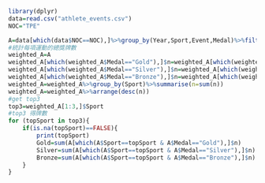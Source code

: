 ```R
library(dplyr)
data=read.csv("athlete_events.csv")
NOC="TPE"

A=data[which(data$NOC==NOC),]%>%group_by(Year,Sport,Event,Medal)%>%filter(!is.na(Medal))%>%summarise(n=1)
#統計每項運動的總獎牌數
weighted_A=A
weighted_A[which(weighted_A$Medal=="Gold"),]$n=weighted_A[which(weighted_A$Medal=="Gold"),]$n*2
weighted_A[which(weighted_A$Medal=="Silver"),]$n=weighted_A[which(weighted_A$Medal=="Silver"),]$n*1.5
weighted_A[which(weighted_A$Medal=="Bronze"),]$n=weighted_A[which(weighted_A$Medal=="Bronze"),]$n*1
weighted_A=weighted_A%>%group_by(Sport)%>%summarise(n=sum(n))
weighted_A=weighted_A%>%arrange(desc(n))
#get top3
top3=weighted_A[1:3,]$Sport
#top3 得牌數
for (topSport in top3){
    if(is.na(topSport)==FALSE){
        print(topSport)
        Gold=sum(A[which(A$Sport==topSport & A$Medal=="Gold"),]$n)
        Silver=sum(A[which(A$Sport==topSport & A$Medal=="Silver"),]$n)
        Bronze=sum(A[which(A$Sport==topSport & A$Medal=="Bronze"),]$n)
    }
}



```